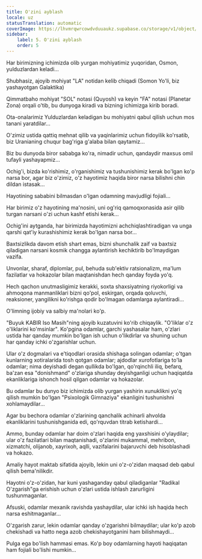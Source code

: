 ```yaml
---
title: O'zini ayblash
locale: uz
statusTranslation: automatic
coverImage: https://lhvmrqwrcowdvduuaukz.supabase.co/storage/v1/object/public/strapi-uploads/small_cover-tratado-de-psicologia-revolucionaria.webp-5e15e1cec4e0ebebcde5d7fc7565d8fd.webp
sidebar:
    label: 5. O'zini ayblash
    order: 5
---
```

Har birimizning ichimizda olib yurgan mohiyatimiz yuqoridan, Osmon, yulduzlardan keladi...

Shubhasiz, ajoyib mohiyat "LA" notidan kelib chiqadi (Somon Yo'li, biz yashayotgan Galaktika)

Qimmatbaho mohiyat "SOL" notasi (Quyosh) va keyin "FA" notasi (Planetar Zona) orqali o'tib, bu dunyoga kiradi va bizning ichimizga kirib boradi.

Ota-onalarimiz Yulduzlardan keladigan bu mohiyatni qabul qilish uchun mos tanani yaratdilar...

O'zimiz ustida qattiq mehnat qilib va yaqinlarimiz uchun fidoyilik ko'rsatib, biz Uranianing chuqur bag'riga g'alaba bilan qaytamiz...

Biz bu dunyoda biror sababga ko'ra, nimadir uchun, qandaydir maxsus omil tufayli yashayapmiz...

Ochig'i, bizda ko'rishimiz, o'rganishimiz va tushunishimiz kerak bo'lgan ko'p narsa bor, agar biz o'zimiz, o'z hayotimiz haqida biror narsa bilishni chin dildan istasak...

Hayotining sababini bilmasdan o'lgan odamning mavjudligi fojiali...

Har birimiz o'z hayotining ma'nosini, uni og'riq qamoqxonasida asir qilib turgan narsani o'zi uchun kashf etishi kerak...

Ochig'ini aytganda, har birimizda hayotimizni achchiqlashtiradigan va unga qarshi qat'iy kurashishimiz kerak bo'lgan narsa bor...

Baxtsizlikda davom etish shart emas, bizni shunchalik zaif va baxtsiz qiladigan narsani kosmik changga aylantirish kechiktirib bo'lmaydigan vazifa.

Unvonlar, sharaf, diplomlar, pul, behuda sub'ektiv ratsionalizm, ma'lum fazilatlar va hokazolar bilan maqtanishdan hech qanday foyda yo'q.

Hech qachon unutmasligimiz kerakki, soxta shaxsiyatning riyokorligi va ahmoqona manmanliklari bizni qo'pol, eskirgan, orqada qoluvchi, reaksioner, yangilikni ko'rishga qodir bo'lmagan odamlarga aylantiradi...

O'limning ijobiy va salbiy ma'nolari ko'p.

"Buyuk KABIR Iso Masih"ning ajoyib kuzatuvini ko'rib chiqaylik. "O'liklar o'z o'liklarini ko'msinlar". Ko'pgina odamlar, garchi yashasalar ham, o'zlari ustida har qanday mumkin bo'lgan ish uchun o'likdirlar va shuning uchun har qanday ichki o'zgarishlar uchun.

Ular o'z dogmalari va e'tiqodlari orasida shishaga solingan odamlar; o'tgan kunlarning xotiralarida tosh qotgan odamlar; ajdodlar xurofotlariga to'la odamlar; nima deyishadi degan qullikda bo'lgan, qo'rqinchli iliq, befarq, ba'zan esa "donishmand" o'zlariga shunday deyishganligi uchun haqiqatda ekanliklariga ishonch hosil qilgan odamlar va hokazolar.

Bu odamlar bu dunyo biz ichimizda olib yurgan yashirin xunuklikni yo'q qilish mumkin bo'lgan "Psixologik Gimnaziya" ekanligini tushunishni xohlamaydilar...

Agar bu bechora odamlar o'zlarining qanchalik achinarli ahvolda ekanliklarini tushunishganida edi, qo'rquvdan titrab ketishardi...

Ammo, bunday odamlar har doim o'zlari haqida eng yaxshisini o'ylaydilar; ular o'z fazilatlari bilan maqtanishadi, o'zlarini mukammal, mehribon, xizmatchi, olijanob, xayrixoh, aqlli, vazifalarini bajaruvchi deb hisoblashadi va hokazo.

Amaliy hayot maktab sifatida ajoyib, lekin uni o'z-o'zidan maqsad deb qabul qilish bema'nilikdir.

Hayotni o'z-o'zidan, har kuni yashaganday qabul qiladiganlar "Radikal O'zgarish"ga erishish uchun o'zlari ustida ishlash zarurligini tushunmaganlar.

Afsuski, odamlar mexanik ravishda yashaydilar, ular ichki ish haqida hech narsa eshitmaganlar...

O'zgarish zarur, lekin odamlar qanday o'zgarishni bilmaydilar; ular ko'p azob chekishadi va hatto nega azob chekishayotganini ham bilishmaydi...

Pulga ega bo'lish hammasi emas. Ko'p boy odamlarning hayoti haqiqatan ham fojiali bo'lishi mumkin...

